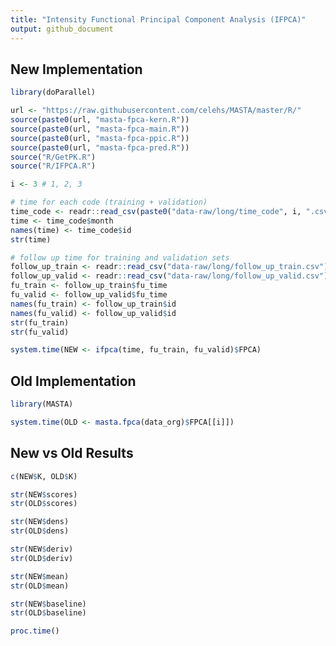 ```yaml
---
title: "Intensity Functional Principal Component Analysis (IFPCA)"
output: github_document
---
```


## New Implementation

```r
library(doParallel)
```

```r
url <- "https://raw.githubusercontent.com/celehs/MASTA/master/R/"
source(paste0(url, "masta-fpca-kern.R"))
source(paste0(url, "masta-fpca-main.R"))
source(paste0(url, "masta-fpca-ppic.R"))
source(paste0(url, "masta-fpca-pred.R"))
source("R/GetPK.R")
source("R/IFPCA.R")
```

```r
i <- 3 # 1, 2, 3 
```

```r
# time for each code (training + validation)
time_code <- readr::read_csv(paste0("data-raw/long/time_code", i, ".csv"))
time <- time_code$month
names(time) <- time_code$id
str(time)
```

```r
# follow up time for training and validation sets
follow_up_train <- readr::read_csv("data-raw/long/follow_up_train.csv")
follow_up_valid <- readr::read_csv("data-raw/long/follow_up_valid.csv")
fu_train <- follow_up_train$fu_time
fu_valid <- follow_up_valid$fu_time
names(fu_train) <- follow_up_train$id
names(fu_valid) <- follow_up_valid$id
str(fu_train)
str(fu_valid)
```

```r
system.time(NEW <- ifpca(time, fu_train, fu_valid)$FPCA)
```

## Old Implementation

```r
library(MASTA) 
```

```r
system.time(OLD <- masta.fpca(data_org)$FPCA[[i]])
```

## New vs Old Results

```r
c(NEW$K, OLD$K)
```

```r
str(NEW$scores)
str(OLD$scores)
```

```r
str(NEW$dens)
str(OLD$dens)
```

```r
str(NEW$deriv)
str(OLD$deriv)
```

```r
str(NEW$mean)
str(OLD$mean)
```

```r
str(NEW$baseline)
str(OLD$baseline)
```

```r
proc.time()
```
